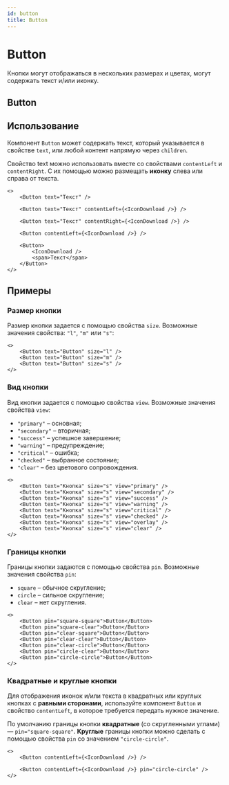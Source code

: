 ```yaml
---
id: button
title: Button
---
```



# Button
Кнопки могут отображаться в нескольких размерах и цветах, могут содержать текст и/или иконку.

## Button
<Description name="Button" />
<PropsTable name="Button" />

## Использование
Компонент `Button` может содержать текст, который указывается в
свойстве `text`, или любой контент напрямую через `children`.

Свойство text можно использовать вместе со свойствами `contentLeft` и `contentRight`.
С их помощью можно размещать **иконку** слева или справа от текста.

```tsx live
<>
    <Button text="Текст" />

    <Button text="Текст" contentLeft={<IconDownload />} />

    <Button text="Текст" contentRight={<IconDownload />} />

    <Button contentLeft={<IconDownload />} />

    <Button>
        <IconDownload />
        <span>Текст</span>
    </Button>
</>
```

## Примеры

### Размер кнопки
Размер кнопки задается с помощью свойства `size`. Возможные значения свойства: `"l"`, `"m"` или `"s"`:

```tsx live
<>
    <Button text="Button" size="l" />
    <Button text="Button" size="m" />
    <Button text="Button" size="s" />
</>
```

### Вид кнопки
Вид кнопки задается с помощью свойства `view`. Возможные значения свойства `view`:
+ `"primary"` – основная;
+ `"secondary"` – вторичная;
+ `"success"` – успешное завершение;
+ `"warning"` – предупреждение;
+ `"critical"` – ошибка;
+ `"checked"` – выбранное состояние;
+ `"clear"` – без цветового сопровождения.

```tsx live
<>
    <Button text="Кнопка" size="s" view="primary" />
    <Button text="Кнопка" size="s" view="secondary" />
    <Button text="Кнопка" size="s" view="success" />
    <Button text="Кнопка" size="s" view="warning" />
    <Button text="Кнопка" size="s" view="critical" />
    <Button text="Кнопка" size="s" view="checked" />
    <Button text="Кнопка" size="s" view="overlay" />
    <Button text="Кнопка" size="s" view="clear" />
</>
```

### Границы кнопки
Границы кнопки задаются с помощью свойства `pin`. Возможные значения свойства `pin`:
+ `square` – обычное скругление;
+ `circle` – сильное скругление;
+ `clear` – нет скругления.

```tsx live
<>
    <Button pin="square-square">Button</Button>
    <Button pin="square-clear">Button</Button>
    <Button pin="clear-square">Button</Button>
    <Button pin="clear-clear">Button</Button>
    <Button pin="clear-circle">Button</Button>
    <Button pin="circle-clear">Button</Button>
    <Button pin="circle-circle">Button</Button>
</>
```

### Квадратные и круглые кнопки
Для отображения иконок и/или текста в квадратных или круглых кнопках с **равными сторонами**,
используйте компонент `Button` и свойство `contentLeft`, в которое требуется передать нужное значение.

По умолчанию границы кнопки **квадратные** (со скругленными углами) — `pin="square-square"`.
**Круглые** границы кнопки можно сделать с помощью свойства `pin` со значением `"circle-circle"`.

```tsx live
<>
    <Button contentLeft={<IconDownload />} />

    <Button contentLeft={<IconDownload />} pin="circle-circle" />
</>
```
